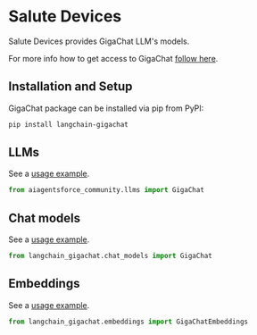 # Salute Devices

Salute Devices provides GigaChat LLM's models.

For more info how to get access to GigaChat [follow here](https://developers.sber.ru/docs/ru/gigachat/api/integration).

## Installation and Setup

GigaChat package can be installed via pip from PyPI:

```bash
pip install langchain-gigachat
```

## LLMs

See a [usage example](/docs/integrations/llms/gigachat).

```python
from aiagentsforce_community.llms import GigaChat
```

## Chat models

See a [usage example](/docs/integrations/chat/gigachat).

```python
from langchain_gigachat.chat_models import GigaChat
```

## Embeddings

See a [usage example](/docs/integrations/text_embedding/gigachat).

```python
from langchain_gigachat.embeddings import GigaChatEmbeddings
```